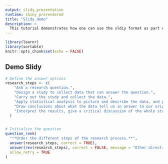 ```yaml
---
output: slidy_presentation
runtime: shiny_prerendered
title: "Slidy demo"
description: >
  This tutorial demonstrates how one can use the sldiy format as part of a learnr tutorial.
---
```


```r
library(learnr)
library(sortable)
knitr::opts_chunk$set(echo = FALSE)
```


## Demo Slidy


```r
# Define the answer options
research_steps <- c(
    "Ask a research question.",
    "Design a study to collect data that can answer the question.",
    "Carry out the study and collect the data.",
    "Apply statistical analysis to picture and describe the data, and provide a basis for drawing conclusions.",
    "Draw conclusions about what the data tell us in answer to our original question.",
    "Interpret the results, give a critical discussion of the whole study, and prepare a report."
  )


# Initialize the question
question_rank(
  "**Order the different steps of the research process.**",
  answer(research_steps, correct = TRUE),
  answer(rev(research_steps), correct = FALSE, message = "Other direction!"),
  allow_retry = TRUE
)
```

